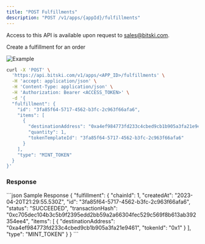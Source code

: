 ```yaml
---
title: "POST Fulfillments"
description: "POST /v1/apps/{appId}/fulfillments"
---
```


<Note>Access to this API is available upon request to sales@bitski.com.</Note>

Create a fulfillment for an order

![Example](/assets/images/fulfillment-a1c500bae89cda3612a85b6d2ce335da.jpeg "Fulfilled Order")

<RequestExample>

```bash Request
curl -X 'POST' \
  'https://api.bitski.com/v1/apps/<APP_ID>/fulfillments' \
  -H 'accept: application/json' \
  -H 'Content-Type: application/json' \
  -H 'Authorization: Bearer <ACCESS_TOKEN>' \
  -d '{
  "fulfillment": {
    "id": "3fa85f64-5717-4562-b3fc-2c963f66afa6",
    "items": [
      {
        "destinationAddress": "0xa4ef984773fd233c4cbed9cb1b905a3fa21e9461",
        "quantity": 1,
        "tokenTemplateId": "3fa85f64-5717-4562-b3fc-2c963f66afa6"
      }
    ],
    "type": "MINT_TOKEN"
  }
}'
```

</RequestExample>

### Response

<ResponseField name="fulfillment" type="Fulfillment object" required>
  <Expandable title="properties">
    <ResponseField name="id" type="string" required/>
    <ResponseField name="chainId" type="number" required/>
    <ResponseField name="createdAt" type="string" required/>
    <ResponseField name="status" type="string" required/>
    <ResponseField name="transactionHash" type="string" />
    <ResponseField name="type" type="string" required/>
    <ResponseField name="items" type="array of object" required/>
  </Expandable>
</ResponseField>

<ResponseExample>
```json Sample Response
{
  "fulfillment": {
    "chainId": 1,
    "createdAt": "2023-04-20T21:29:55.530Z",
    "id": "3fa85f64-5717-4562-b3fc-2c963f66afa6",
    "status": "SUCCEEDED",
    "transactionHash": "0xc705dec104b3c5b9f2395edd2bb59a2a66304fec529c569f8b613ab392354ee4",
    "items": [
      {
        "destinationAddress": "0xa4ef984773fd233c4cbed9cb1b905a3fa21e9461",
        "tokenId": "0x1"
      }
    ],
    "type": "MINT_TOKEN"
  }
}
```
</ResponseExample>
